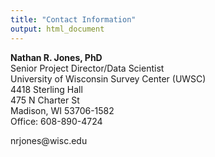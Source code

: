 ---
title: "Contact Information"
output: html_document
---

**Nathan R. Jones, PhD**\
Senior Project Director/Data Scientist\
University of Wisconsin Survey Center (UWSC)\
4418 Sterling Hall\
475 N Charter St\
Madison, WI 53706-1582\
Office: 608-890-4724

nrjones\@wisc.edu
